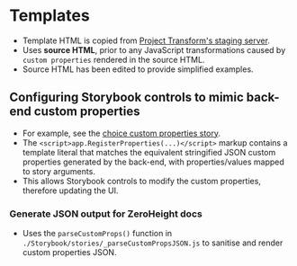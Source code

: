 
<Meta title="Templates" />

# Templates
- Template HTML is copied from [Project Transform's staging server](https://online-stg.ipsosinteractive.com/mrIWeb/mrIWeb.dll?I.Project=S20223280&i.test=1).
- Uses **source HTML**, prior to any JavaScript transformations caused by `custom properties` rendered in the source HTML.
- Source HTML has been edited to provide simplified examples.

## Configuring Storybook controls to mimic back-end custom properties
- For example, see the [choice custom properties story](/story/templates-choices-t-choice--choice-custom-properties).
- The `<script>app.RegisterProperties(...)</script>` markup contains a template literal that matches the equivalent stringified JSON custom properties generated by the back-end, with properties/values mapped to story arguments.
- This allows Storybook controls to modify the custom properties, therefore updating the UI.

### Generate JSON output for ZeroHeight docs
- Uses the `parseCustomProps()` function in `./Storybook/stories/_parseCustomPropsJSON.js` to sanitise and render custom properties JSON.
